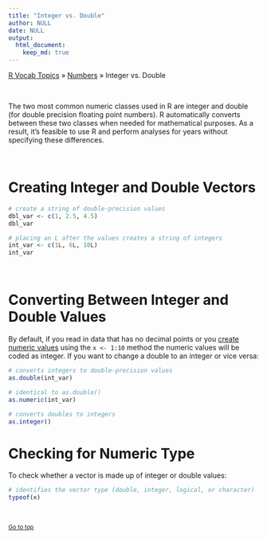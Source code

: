 ```yaml
---
title: "Integer vs. Double"
author: NULL
date: NULL
output:
  html_document:
    keep_md: true
---
```


[R Vocab Topics](index) &#187; [Numbers](numbers) &#187; Integer vs. Double

<br>

The two most common numeric classes used in R are integer and double (for double precision floating point numbers).  R automatically converts between these two classes when needed for mathematical purposes.  As a result, it's feasible to use R and perform analyses for years without specifying these differences.

<br>

# Creating Integer and Double Vectors
```r
# create a string of double-precision values
dbl_var <- c(1, 2.5, 4.5)  
dbl_var

# placing an L after the values creates a string of integers
int_var <- c(1L, 6L, 10L)
int_var
```

<br>

# Converting Between Integer and Double Values
By default, if you read in data that has no decimal points or you [create numeric values](generating_sequence_numbers) using the `x <- 1:10` method the numeric values will be coded as integer.  If you want to change a double to an integer or vice versa: 

```r
# converts integers to double-precision values
as.double(int_var)     

# identical to as.double()
as.numeric(int_var)    

# converts doubles to integers
as.integer()           
```

# Checking for Numeric Type
To check whether a vector is made up of integer or double values:

```r
# identifies the vector type (double, integer, logical, or character)
typeof(x)     
```

<br>

<small><a href="#">Go to top</a></small>
